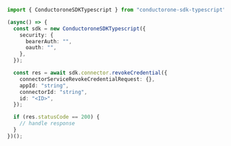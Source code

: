 ```typescript RevokeCredential.ts
import { ConductoroneSDKTypescript } from "conductorone-sdk-typescript";

(async() => {
  const sdk = new ConductoroneSDKTypescript({
    security: {
      bearerAuth: "",
      oauth: "",
    },
  });

  const res = await sdk.connector.revokeCredential({
    connectorServiceRevokeCredentialRequest: {},
    appId: "string",
    connectorId: "string",
    id: "<ID>",
  });

  if (res.statusCode == 200) {
    // handle response
  }
})();
```
